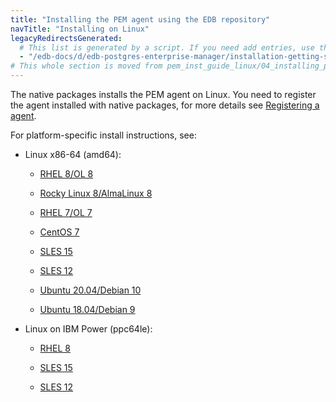 ```yaml
---
title: "Installing the PEM agent using the EDB repository"
navTitle: "Installing on Linux"
legacyRedirectsGenerated:
  # This list is generated by a script. If you need add entries, use the `legacyRedirects` key.
  - "/edb-docs/d/edb-postgres-enterprise-manager/installation-getting-started/linux-installation-guide/8.0/installing_pem_server_on_linux.html"
# This whole section is moved from pem_inst_guide_linux/04_installing_postgres_enterprise_manager and the navtitle is added.
---
```


The native packages installs the PEM agent on Linux. You need to register the agent installed with native packages, for more details see [Registering a agent]().

For platform-specific install instructions, see:

- Linux x86-64 (amd64):
  - [RHEL 8/OL 8](01_pem_agent_rhel8_x86)

  - [Rocky Linux 8/AlmaLinux 8](01a_pem_agent_other_linux8_x86)
  - [RHEL 7/OL 7](02_pem_agent_rhel7_x86)
  - [CentOS 7](02a_pem_agent_centos7_x86)
  - [SLES 15](03_pem_agent_sles15_x86)
  - [SLES 12](04_pem_server_sles12_x86)
  - [Ubuntu 20.04/Debian 10](05_pem_agent_ubuntu20_deb10_x8)
  - [Ubuntu 18.04/Debian 9](06_pem_agent_ubuntu18_deb9_x86)

- Linux on IBM Power (ppc64le):
  - [RHEL 8](07_pem_agent_rhel8_ppcle)
  
  - [SLES 15](09_pem_agent_sles15_ppcle)
  - [SLES 12](10_pem_agent_sles12_ppcle)